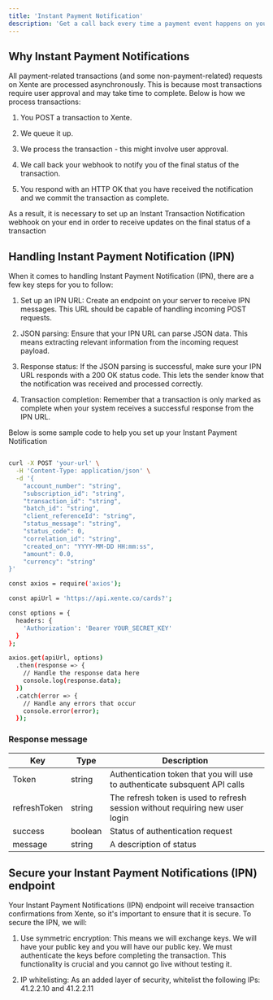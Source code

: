 ```yaml
---
title: 'Instant Payment Notification'
description: 'Get a call back every time a payment event happens on your account'
---
```


## Why Instant Payment Notifications 

All payment-related transactions (and some non-payment-related) requests on Xente are processed asynchronously. This is because most transactions require user approval and may take time to complete. Below is how we process transactions:

1. You POST a transaction to Xente.

2. We queue it up.

3. We process the transaction - this might involve user approval.

4. We call back your webhook to notify you of the final status of the transaction.

5. You respond with an HTTP OK that you have received the notification and we commit the transaction as complete.

As a result, it is necessary to set up an Instant Transaction Notification webhook on your end in order to receive updates on the final status of a transaction

## Handling Instant Payment Notification (IPN)

When it comes to handling Instant Payment Notification (IPN), there are a few key steps for you to follow:

1. Set up an IPN URL: Create an endpoint on your server to receive IPN messages. This URL should be capable of handling incoming POST requests.

2. JSON parsing: Ensure that your IPN URL can parse JSON data. This means extracting relevant information from the incoming request payload.

3. Response status: If the JSON parsing is successful, make sure your IPN URL responds with a 200 OK status code. This lets the sender know that the notification was received and processed correctly.

4. Transaction completion: Remember that a transaction is only marked as complete when your system receives a successful response from the IPN URL.

Below is some sample code to help you set up your Instant Payment Notification

<CodeGroup>

```bash cURL

curl -X POST 'your-url' \
  -H 'Content-Type: application/json' \
  -d '{
    "account_number": "string",
    "subscription_id": "string",
    "transaction_id": "string",
    "batch_id": "string",
    "client_referenceId": "string",
    "status_message": "string",
    "status_code": 0,
    "correlation_id": "string",
    "created_on": "YYYY-MM-DD HH:mm:ss",
    "amount": 0.0,
    "currency": "string"
}'

```

```bash Node
const axios = require('axios');

const apiUrl = 'https://api.xente.co/cards?';

const options = {
  headers: {
    'Authorization': 'Bearer YOUR_SECRET_KEY'
  }
};

axios.get(apiUrl, options)
  .then(response => {
    // Handle the response data here
    console.log(response.data);
  })
  .catch(error => {
    // Handle any errors that occur
    console.error(error);
  });
```

</CodeGroup>

### Response message 

| Key          | Type      | Description
| --------     | -------   |-------------
| Token        | string    | Authentication token that you will use to authenticate subsquent API calls
| refreshToken | string    | The refresh token is used to refresh session without requiring new user login
| success      | boolean   | Status of authentication request
| message      | string    | A description of status 

## Secure your Instant Payment Notifications (IPN) endpoint

Your Instant Payment Notifications (IPN) endpoint will receive transaction confirmations from Xente, so it's important to ensure that it is secure. To secure the IPN, we will:

1. Use symmetric encryption: This means we will exchange keys. We will have your public key and you will have our public key. We must authenticate the keys before completing the transaction. This functionality is crucial and you cannot go live without testing it.

2. IP whitelisting: As an added layer of security, whitelist the following IPs: 41.2.2.10 and 41.2.2.11